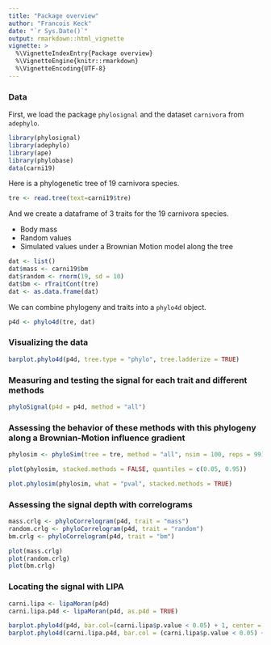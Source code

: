 ---
title: "Package overview"
author: "Francois Keck"
date: "`r Sys.Date()`"
output: rmarkdown::html_vignette
vignette: >
  %\VignetteIndexEntry{Package overview}
  %\VignetteEngine{knitr::rmarkdown}
  %\VignetteEncoding{UTF-8}
---


### Data
First, we load the package `phylosignal` and the dataset `carnivora` from `adephylo`.

```{r, message = FALSE, warning = FALSE}
library(phylosignal)
library(adephylo)
library(ape)
library(phylobase)
data(carni19)
```

Here is a phylogenetic tree of 19 carnivora species.
```{r}
tre <- read.tree(text=carni19$tre)
```

And we create a dataframe of 3 traits for the 19 carnivora species.

- Body mass
- Random values
- Simulated values under a Brownian Motion model along the tree

```{r}
dat <- list()
dat$mass <- carni19$bm
dat$random <- rnorm(19, sd = 10)
dat$bm <- rTraitCont(tre)
dat <- as.data.frame(dat)
```

We can combine phylogeny and traits into a `phylo4d` object.
```{r}
p4d <- phylo4d(tre, dat)
```

### Visualizing the data
```{r fig.width=8, fig.height=5}
barplot.phylo4d(p4d, tree.type = "phylo", tree.ladderize = TRUE)
```

### Measuring and testing the signal for each trait and different methods
```{r}
phyloSignal(p4d = p4d, method = "all")
```

### Assessing the behavior of these methods with this phylogeny along a Brownian-Motion influence gradient
```{r message=FALSE, warning=FALSE, results='hide'}
phylosim <- phyloSim(tree = tre, method = "all", nsim = 100, reps = 99)
```
```{r  fig.width=12, fig.height=5}
plot(phylosim, stacked.methods = FALSE, quantiles = c(0.05, 0.95))
```
```{r  fig.width=5, fig.height=4}
plot.phylosim(phylosim, what = "pval", stacked.methods = TRUE)
```

### Assessing the signal depth with correlograms
```{r fig.width=5, fig.height=4}
mass.crlg <- phyloCorrelogram(p4d, trait = "mass")
random.crlg <- phyloCorrelogram(p4d, trait = "random")
bm.crlg <- phyloCorrelogram(p4d, trait = "bm")

plot(mass.crlg)
plot(random.crlg)
plot(bm.crlg)
```

### Locating the signal with LIPA
```{r fig.width=6, fig.height=5}
carni.lipa <- lipaMoran(p4d)
carni.lipa.p4d <- lipaMoran(p4d, as.p4d = TRUE)

barplot.phylo4d(p4d, bar.col=(carni.lipa$p.value < 0.05) + 1, center = FALSE , scale = FALSE)
barplot.phylo4d(carni.lipa.p4d, bar.col = (carni.lipa$p.value < 0.05) + 1, center = FALSE, scale = FALSE)
```
